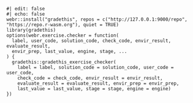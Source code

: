 ```webr
#| edit: false
#| echo: false
webr::install("gradethis", repos = c("http://127.0.0.1:9000/repo", "https://repo.r-wasm.org"), quiet = TRUE)
library(gradethis)
options(webr.exercise.checker = function(
  label, user_code, solution_code, check_code, envir_result, evaluate_result,
  envir_prep, last_value, engine, stage, ...
) {
  gradethis::gradethis_exercise_checker(
    label = label, solution_code = solution_code, user_code = user_code,
    check_code = check_code, envir_result = envir_result,
    evaluate_result = evaluate_result, envir_prep = envir_prep,
    last_value = last_value, stage = stage, engine = engine)
})
```
